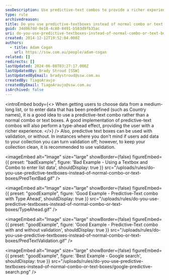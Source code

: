 ```yaml
---
seoDescription: Use predictive-text combos to provide a richer experience and facilitate easy data entry from medium-long lists or predefined data.
type: rule
archivedreason:
title: Do you use predictive-textboxes instead of normal combo or text boxes?
guid: 34d067dd-0e18-4c80-8491-b583d9fb35ac
uri: do-you-use-predictive-textboxes-instead-of-normal-combo-or-text-boxes
created: 2014-12-12T19:52:04.000Z
authors:
  - title: Adam Cogan
    url: https://ssw.com.au/people/adam-cogan
related: []
redirects: []
lastUpdated: 2024-06-08T03:27:17.000Z
lastUpdatedBy: Brady Stroud [SSW]
lastUpdatedByEmail: bradystroud@ssw.com.au
createdBy: TiagoAraujo
createdByEmail: TiagoAraujo@ssw.com.au
isArchived: false
---
```


<introEmbed
  body={<>
When getting users to choose data from a medium-long list, or to enter data that has been predefined (such as Country names), it is a good idea to use a predictive-text combo rather than a normal combo or text boxes. A good implementation of predictive-text combos will also perform a type-ahead effect, providing the user with a richer experience.
  </>}
/>
Also, predictive text boxes can be used with validation, or without. In instances where you don't mind if users add data to your collection you can turn validation off; however, to keep your collection clean, it is recommended to use validation.

<imageEmbed
  alt="Image"
  size="large"
  showBorder={false}
  figureEmbed={{
    preset: "badExample",
    figure: 'Bad Example - Using a Textbox and Combo to enter list data',
    shouldDisplay: true
  }}
  src="/uploads/rules/do-you-use-predictive-textboxes-instead-of-normal-combo-or-text-boxes/PredTextBad.gif"
/>

<imageEmbed
  alt="Image"
  size="large"
  showBorder={false}
  figureEmbed={{
    preset: "goodExample",
    figure: 'Good Example - Predictive-Text combo with Type Ahead',
    shouldDisplay: true
  }}
  src="/uploads/rules/do-you-use-predictive-textboxes-instead-of-normal-combo-or-text-boxes/TypeAhead.gif"
/>

<imageEmbed
  alt="Image"
  size="large"
  showBorder={false}
  figureEmbed={{
    preset: "goodExample",
    figure: 'Good Example - Predictive-Text combo with and without validation',
    shouldDisplay: true
  }}
  src="/uploads/rules/do-you-use-predictive-textboxes-instead-of-normal-combo-or-text-boxes/PredTextValidation.gif"
/>

<imageEmbed
  alt="Image"
  size="large"
  showBorder={false}
  figureEmbed={{
    preset: "goodExample",
    figure: 'Best Example - Google search',
    shouldDisplay: true
  }}
  src="/uploads/rules/do-you-use-predictive-textboxes-instead-of-normal-combo-or-text-boxes/google-predictive-search.png"
/>

